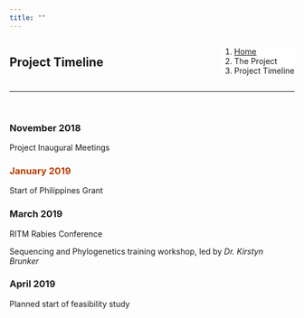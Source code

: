 ```yaml
---
title: ""
---
```


<!--Add a loading bar!-->
<script src="pace.js"></script>
<link href="pace_loadbar_loading.css" rel="stylesheet" />

<!--Create a block for title and breadcrumbs to appear on same line-->
<div style="width: 100%; display: inline-block;">
<div style="float: left;">
# Project Timeline
</div>
<div style="float: right;">
<ol class="breadcrumb" style="background-color:white;">
  <li class="breadcrumb-item"><a href="index.html">Home</a></li>
  <li class="breadcrumb-item">The Project</li>
  <li class="breadcrumb-item active">Project Timeline</li>
</ol>
</div>
</div>
<hr class="hr-orange">

<br>

<!--Begin page content!-->


<!--Add timeline object - this creates bubbles either side of the center positioned
timeline, unless on a small screen, whereby all bubbles appear on the right!-->
<div class="timeline">
<!--Add bubble to left of timeline!-->
<div class="tl_container left">
<div class="content">
<h3>November 2018</h3>
<p>Project Inaugural Meetings</p>
</div>
</div>
<!--Add bubble to right of timeline!-->
<div class="tl_container right">
<div class="content">
<h3 style="font-weight: bold; color: #b83d00">January 2019</h3>
<p>Start of Philippines Grant</p>
</div>
</div>
<div class="tl_container left">
<div class="content">
<h3>March 2019</h3>
<p>RITM Rabies Conference</p>
<p>Sequencing and Phylogenetics training workshop, led by <em>Dr. Kirstyn Brunker</em></p>
</div>
</div>
<div class="tl_container right">
<div class="content">
<h3>April 2019</h3>
<p>Planned start of feasibility study</p>
</div>
</div>
</div>

<br>
